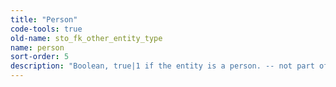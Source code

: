 ```yaml
---
title: "Person"
code-tools: true
old-name: sto_fk_other_entity_type
name: person
sort-order: 5
description: "Boolean, true|1 if the entity is a person. -- not part of the public dataset."
---
```

